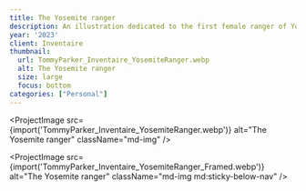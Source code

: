 ```yaml
---
title: The Yosemite ranger
description: An illustration dedicated to the first female ranger of Yosemite National Park, Clare Marie Hodges.
year: '2023'
client: Inventaire
thumbnail:
  url: TommyParker_Inventaire_YosemiteRanger.webp
  alt: The Yosemite ranger
  size: large
  focus: bottom
categories: ["Personal"]
---
```


<ProjectImage
  src={import('TommyParker_Inventaire_YosemiteRanger.webp')}
  alt="The Yosemite ranger"
  className="md-img"
/>

<ProjectImage
  src={import('TommyParker_Inventaire_YosemiteRanger_Framed.webp')}
  alt="The Yosemite ranger"
  className="md-img md:sticky-below-nav"
/>